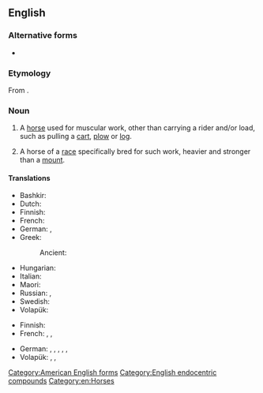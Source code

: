 ==English==
{{wikipedia}}

===Alternative forms===
* {{alt|en|draught horse||British spelling}}

===Etymology===
From {{compound|en|draft|pos1=itself from to [[draw]]|horse}}.

===Noun===
{{en-noun}}

# {{lb|en|American spelling}} A [[horse]] used for muscular work, other than carrying a rider and/or load, such as pulling a [[cart]], [[plow]] or [[log]].
# A horse of a [[race]] specifically bred for such work, heavier and stronger than a [[mount]].

====Translations====
{{trans-top|horse used for muscular work}}
* Bashkir: {{t|ba|[[екке]] [[ат]]}}
* Dutch: {{t+|nl|trekpaard|n}}
* Finnish: {{t|fi|vetohevonen}}
* French: {{t+|fr|cheval de trait|m}}
* German: {{t+|de|Zugpferd|n}}, {{t|de|Arbeitspferd|n}}
* Greek:
*: Ancient: {{t|grc|ζύγιος|m}}
{{trans-mid}}
* Hungarian: {{t+|hu|igásló}}
* Italian: {{t|it|cavallo da tiro|m}}
* Maori: {{t|mi|hōiho tarāwhe}}
* Russian: {{t|ru|тя́гловая ло́шадь|f}}, {{t+|ru|ломова́я ло́шадь|f}}
* Swedish: {{t|sv|draghäst|c}}
* Volapük: {{t|vo|halajevod}}
{{trans-bottom}}

{{trans-top|horse of a race specifically bred for such work}}
* Finnish: {{t|fi|vetohevonen}}
* French: {{t+|fr|cheval de trait|m}}, {{t|fr|étalon de trait|m}} {{q|male}}, {{t|fr|jument de trait|f}} {{q|female}}
{{trans-mid}}
* German: {{t+|de|Zugpferd|n}}, {{t+|de|Zughengst|m}} {{q|male}}, {{t+|de|Zugstute|f}} {{q|female}}, {{t|de|Arbeitspferd|n}}, {{t|de|Arbeitshengst|m}}, {{t|de|Arbeitstute|f}}
* Volapük: {{t|vo|halajevod}}, {{t|vo|halahijevod}} {{q|male}}, {{t|vo|halajijevod}} {{q|female}}
{{trans-bottom}}

[[Category:American English forms]]

[[Category:English endocentric compounds]]
[[Category:en:Horses]]